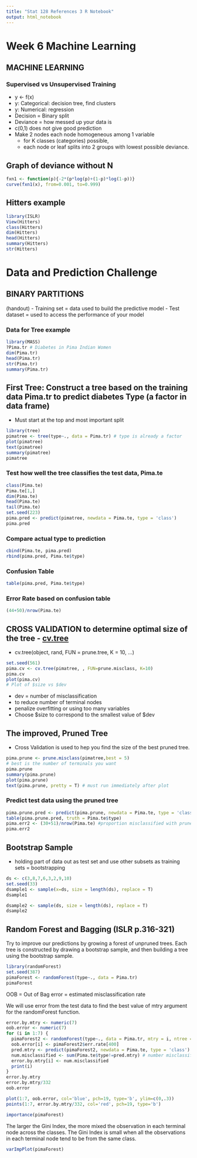 ```yaml
---
title: "Stat 128 References 3 R Notebook"
output: html_notebook
---
```

# Week 6 Machine Learning

## MACHINE LEARNING

### Supervised vs Unsupervised Training
* y <- f(x)
* y: Categorical: decision tree, find clusters
* y: Numerical: regression
* Decision = Binary split
* Deviance = how messed up your data is 
* c(0,1) does not give good prediction
* Make 2 nodes each node homogeneous among 1 variable
  * for K classes (categories) possible,
  * each node or leaf splits into 2 groups with lowest possible deviance.

## Graph of deviance without N
```r
fxn1 <- function(p){-2*(p*log(p)+(1-p)*log(1-p))}
curve(fxn1(x), from=0.001, to=0.999)

```

## Hitters example
```r
library(ISLR)
View(Hitters)
class(Hitters)
dim(Hitters)
head(Hitters)
summary(Hitters)
str(Hitters)
```

# Data and Prediction Challenge
## BINARY PARTITIONS
(handout)
- Training set = data used to build the predictive model
- Test dataset = used to access the performance of your model

### Data for Tree example
```r
library(MASS)
?Pima.tr # Diabetes in Pima Indian Women
dim(Pima.tr)
head(Pima.tr)
str(Pima.tr)
summary(Pima.tr)

```

## First Tree: Construct a tree based on the training data Pima.tr to predict diabetes Type (a factor in data frame)
- Must start at the top and most important split

```r
library(tree)
pimatree <- tree(type~., data = Pima.tr) # type is already a factor
plot(pimatree)
text(pimatree)
summary(pimatree)
pimatree

```

### Test how well the tree classifies the test data, Pima.te 

```r
class(Pima.te)
Pima.te[1,]
dim(Pima.te)
head(Pima.te)
tail(Pima.te)
set.seed(223)
pima.pred <- predict(pimatree, newdata = Pima.te, type = 'class')
pima.pred

```

### Compare actual type to prediction
```r
cbind(Pima.te, pima.pred)
rbind(pima.pred, Pima.te$type)
```
### Confusion Table
```r
table(pima.pred, Pima.te$type)
```

### Error Rate based on confusion table
```r
(44+50)/nrow(Pima.te)
```

## CROSS VALIDATION to determine optimal size of the tree - [cv.tree](https://www.rdocumentation.org/packages/tree/versions/1.0-39/topics/cv.tree)
- cv.tree(object, rand, FUN = prune.tree, K = 10, ...)
```r
set.seed(561)
pima.cv <- cv.tree(pimatree, , FUN=prune.misclass, K=10)
pima.cv
plot(pima.cv)
# Plot of $size vs $dev
```
- dev = number of misclassification
- to reduce number of terminal nodes
- penalize overfitting or using too many variables
- Choose $size to correspond to the smallest value of $dev

## The improved, Pruned Tree
- Cross Validation is used to hep you find the size of the best pruned tree.
```r
pima.prune <- prune.misclass(pimatree,best = 5)
# best is the number of terminals you want
pima.prune
summary(pima.prune)
plot(pima.prune)
text(pima.prune, pretty = T) # must run immediately after plot
```
### Predict test data using the pruned tree
```r
pima.prune.pred <- predict(pima.prune, newdata = Pima.te, type = 'class')
table(pima.prune.pred, truth = Pima.te$type)
pima.err2 <- (30+51)/nrow(Pima.te) #proportion misclassified with pruned tree on test data
pima.err2
```

## Bootstrap Sample
- holding part of data out as test set and use other subsets as training sets = bootstrapping

```r
ds <- c(3,8,7,6,3,2,9,10)
set.seed(33)
dsample1 <- sample(x=ds, size = length(ds), replace = T)
dsample1
```

```r
dsample2 <- sample(ds, size = length(ds), replace = T)
dsample2
```

## Random Forest and Bagging (ISLR p.316-321)

Try to improve our predictions by growing a forest of unpruned trees. Each tree is constructed by drawing a bootstrap sample, and then building a tree using the bootstrap sample.
```r
library(randomForest)
set.seed(387)
pimaForest <- randomForest(type~., data = Pima.tr)
pimaForest
```

OOB = Out of Bag error = estimated misclassification rate

We will use error from the test data to find the best value of mtry argument for the randomForest function.

```r
error.by.mtry <- numeric(7)
oob.error <- numeric(7)
for (i in 1:7) {
  pimaForest2 <- randomForest(type~., data = Pima.tr, mtry = i, ntree = 400)
  oob.error[i] <- pimaForest2$err.rate[400]
  pred.mtry <- predict(pimaForest2, newdata = Pima.te, type = 'class')
  num.misclassified <- sum(Pima.te$type!=pred.mtry) # number misclassified in test set
  error.by.mtry[i] <- num.misclassified
  print(i)
}
error.by.mtry
error.by.mtry/332
oob.error
```

```r
plot(1:7, oob.error, col='blue', pch=19, type='b', ylim=c(0,.3))
points(1:7, error.by.mtry/332, col='red', pch=19, type='b')
```

```r
importance(pimaForest)
```
The larger the Gini Index, the more mixed the observation in each terminal node across the classes. The Gini Index is small when all the observations in each terminal node tend to be from the same class.

```r
varImpPlot(pimaForest)
```

